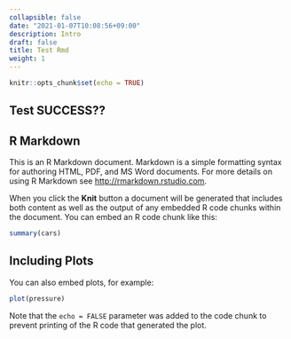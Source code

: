 ```yaml
---
collapsible: false
date: "2021-01-07T10:08:56+09:00"
description: Intro
draft: false
title: Test Rmd
weight: 1
---
```


```r
knitr::opts_chunk$set(echo = TRUE)
```

## Test SUCCESS??

## R Markdown

This is an R Markdown document. Markdown is a simple formatting syntax for authoring HTML, PDF, and MS Word documents. For more details on using R Markdown see <http://rmarkdown.rstudio.com>.

When you click the **Knit** button a document will be generated that includes both content as well as the output of any embedded R code chunks within the document. You can embed an R code chunk like this:

```r
summary(cars)
```

## Including Plots

You can also embed plots, for example:

```r
plot(pressure)
```

Note that the `echo = FALSE` parameter was added to the code chunk to prevent printing of the R code that generated the plot.

